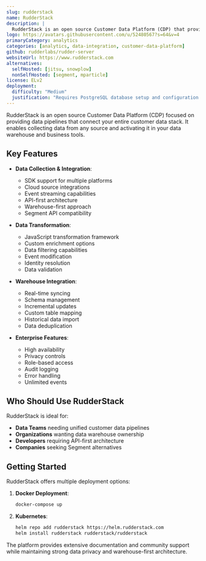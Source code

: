```yaml
---
slug: rudderstack
name: RudderStack
description: |
  RudderStack is an open source Customer Data Platform (CDP) that provides data pipelines to collect data from applications, websites and SaaS platforms, then activate it in your warehouse and business tools.
logo: https://avatars.githubusercontent.com/u/52480567?s=64&v=4
primaryCategory: analytics
categories: [analytics, data-integration, customer-data-platform]
github: rudderlabs/rudder-server
websiteUrl: https://www.rudderstack.com
alternatives:
  selfHosted: [jitsu, snowplow]
  nonSelfHosted: [segment, mparticle]
license: ELv2
deployment:
  difficulty: "Medium"
  justification: "Requires PostgreSQL database setup and configuration. Docker and Kubernetes deployments available but need proper setup for production use."
---
```


RudderStack is an open source Customer Data Platform (CDP) focused on providing data
pipelines that connect your entire customer data stack. It enables collecting data
from any source and activating it in your data warehouse and business tools.

## Key Features

- **Data Collection & Integration**:

  - SDK support for multiple platforms
  - Cloud source integrations
  - Event streaming capabilities
  - API-first architecture
  - Warehouse-first approach
  - Segment API compatibility

- **Data Transformation**:

  - JavaScript transformation framework
  - Custom enrichment options
  - Data filtering capabilities
  - Event modification
  - Identity resolution
  - Data validation

- **Warehouse Integration**:

  - Real-time syncing
  - Schema management
  - Incremental updates
  - Custom table mapping
  - Historical data import
  - Data deduplication

- **Enterprise Features**:
  - High availability
  - Privacy controls
  - Role-based access
  - Audit logging
  - Error handling
  - Unlimited events

## Who Should Use RudderStack

RudderStack is ideal for:

- **Data Teams** needing unified customer data pipelines
- **Organizations** wanting data warehouse ownership
- **Developers** requiring API-first architecture
- **Companies** seeking Segment alternatives

## Getting Started

RudderStack offers multiple deployment options:

1. **Docker Deployment**:

   ```bash
   docker-compose up
   ```

2. **Kubernetes**:
   ```bash
   helm repo add rudderstack https://helm.rudderstack.com
   helm install rudderstack rudderstack/rudderstack
   ```

The platform provides extensive documentation and community support while
maintaining strong data privacy and warehouse-first architecture.
